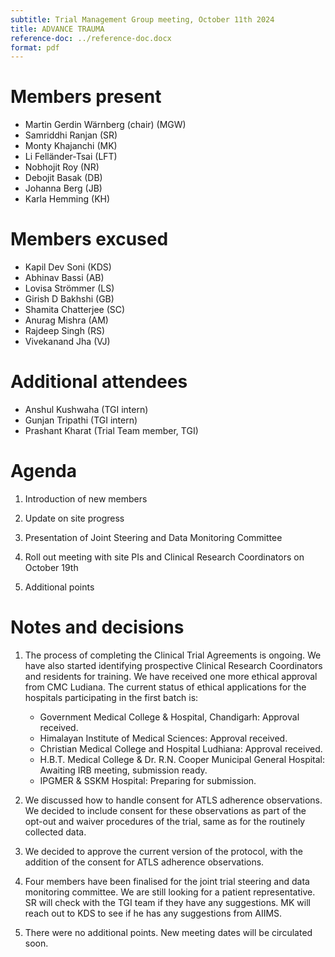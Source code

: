 ```yaml
---
subtitle: Trial Management Group meeting, October 11th 2024
title: ADVANCE TRAUMA
reference-doc: ../reference-doc.docx
format: pdf
---
```


# Members present

-   Martin Gerdin Wärnberg (chair) (MGW)
-   Samriddhi Ranjan (SR)
-   Monty Khajanchi (MK)
-   Li Felländer-Tsai (LFT)
-   Nobhojit Roy (NR)
-   Debojit Basak (DB)
-   Johanna Berg (JB)
-   Karla Hemming (KH)

# Members excused

-   Kapil Dev Soni (KDS)
-   Abhinav Bassi (AB)
-   Lovisa Strömmer (LS)
-   Girish D Bakhshi (GB)
-   Shamita Chatterjee (SC)
-   Anurag Mishra (AM)
-   Rajdeep Singh (RS)
-   Vivekanand Jha (VJ)

# Additional attendees

- Anshul Kushwaha (TGI intern)
- Gunjan Tripathi (TGI intern) 
- Prashant Kharat (Trial Team member, TGI)

# Agenda

1. Introduction of new members

2. Update on site progress

3. Presentation of Joint Steering and Data Monitoring Committee

4. Roll out meeting with site PIs and Clinical Research Coordinators on October 19th 

5. Additional points

# Notes and decisions

1. The process of completing the Clinical Trial Agreements is ongoing. We have also started identifying prospective Clinical Research Coordinators and residents for training. We have received one more ethical approval from CMC Ludiana. The current status of ethical applications for the hospitals participating in the first batch is:

    - Government Medical College & Hospital, Chandigarh: Approval received.
    - Himalayan Institute of Medical Sciences: Approval received.
    - Christian Medical College and Hospital Ludhiana: Approval received.
    - H.B.T. Medical College & Dr. R.N. Cooper Municipal General Hospital: Awaiting IRB meeting, submission ready. 
    - IPGMER & SSKM Hospital: Preparing for submission.

2. We discussed how to handle consent for ATLS adherence observations. We decided to include consent for these observations as part of the opt-out and waiver procedures of the trial, same as for the routinely collected data.

3. We decided to approve the current version of the protocol, with the addition of the consent for ATLS adherence observations.

4. Four members have been finalised for the joint trial steering and data monitoring committee. We are still looking for a patient representative. SR will check with the TGI team if they have any suggestions. MK will reach out to KDS to see if he has any suggestions from AIIMS.

5. There were no additional points. New meeting dates will be circulated soon.